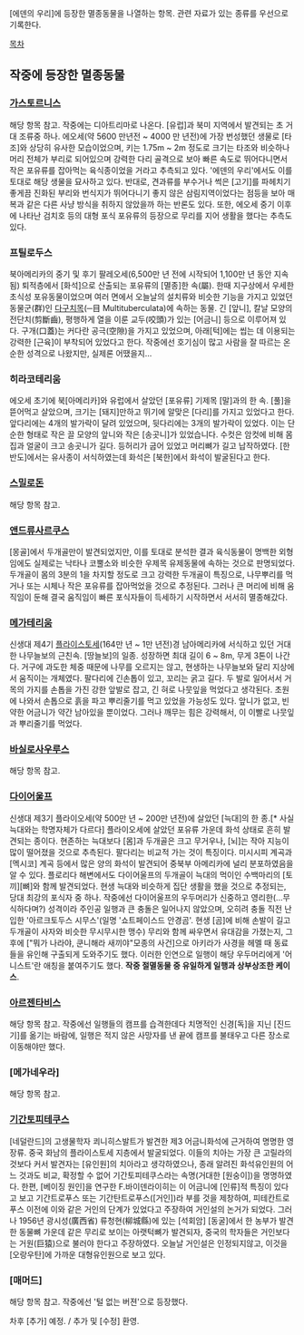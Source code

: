 [에덴의 우리]에 등장한 멸종동물을 나열하는 항목. 관련 자료가 있는 종류를 우선으로 기록한다. 

[[목차]]

== 작중에 등장한 멸종동물 ==
=== [[가스토르니스]] ===
해당 항목 참고.
작중에는 디아트리마로 나온다. [유럽]과 북미 지역에서 발견되는 초 거대 조류중 하나. 에오세(약 5600 만년전 ~ 4000 만 년전)에 가장 번성했던 생물로 [타조]와 상당히 유사한 모습이었으며, 키는 1.75m ~ 2m 정도로 크기는 타조와 비슷하나 머리 전체가 부리로 되어있으며 강력한 다리 골격으로 보아 빠른 속도로 뛰어다니면서 작은 포유류를 잡아먹는 육식종이었을 거라고 추측되고 있다. '에덴의 우리'에서도 이를 토대로 해당 생물을 묘사하고 있다.
반대로, 견과류를 부수거나 썩은 [고기]를 파헤치기 좋게끔 진화된 부리와 번식지가 뛰어다니기 좋지 않은 삼림지역이었다는 점등을 보아 매복과 같은 다른 사냥 방식을 취하지 않았을까 하는 반론도 있다. 또한, 에오세 중기 이후에 나타난 검치호 등의 대형 포식 포유류의 등장으로 무리를 지어 생활을 했다는 추측도 있다.

=== 프틸로두스 ===
북아메리카의 중기 및 후기 팔레오세(6,500만 년 전에 시작되어 1,100만 년 동안 지속됨) 퇴적층에서 [화석]으로 산출되는 포유류의 [멸종]한 속(屬). 한때 지구상에서 우세한 초식성 포유동물이었으며 여러 면에서 오늘날의 설치류와 비슷한 기능을 가지고 있었던 동물군(群)인 [[다구치목]](─目 Multituberculata)에 속하는 동물. 
긴 [앞니], 칼날 모양의 전단치(剪斷齒), 평행하게 열을 이룬 교두(咬頭)가 있는 [어금니] 등으로 이루어져 있다. 구개(口蓋)는 커다란 공극(空隙)을 가지고 있었으며, 아래[턱]에는 씹는 데 이용되는 강력한 [근육]이 부착되어 있었다고 한다. 작중에선 호기심이 많고 사람을 잘 따르는 온순한 성격으로 나왔지만, 실제론 어땠을지…

=== 히라코테리움 ===
에오세 초기에 북[아메리카]와 유럽에서 살았던 [포유류] 기제목 [말]과의 한 속. [풀]을 뜯어먹고 살았으며, 크기는 [돼지]만하고 뛰기에 알맞은 [다리]를 가지고 있었다고 한다. 앞다리에는 4개의 발가락이 달려 있었으며, 뒷다리에는 3개의 발가락이 있었다. 이는 단순한 형태로 작은 끌 모양의 앞니와 작은 [송곳니]가 있었습니다. 수컷은 암컷에 비해 몸집과 얼굴이 크고 송곳니가 길다. 등허리가 굽어 있었고 머리뼈가 길고 납작하였다. [한반도]에서는 유사종이 서식하였는데 화석은 [북한]에서 화석이 발굴된다고 한다.

=== [[스밀로돈]] ===
해당 항목 참고.

=== [[앤드류사르쿠스]] ===
[몽골]에서 두개골만이 발견되었지만, 이를 토대로 분석한 결과 육식동물이 명백한 외형임에도 실제로는 낙타나 코뿔소와 비슷한 우제목 유제동물에 속하는 것으로 판명되었다. 두개골이 몸의 3분의 1을 차지할 정도로 크고 강력한 두개골이 특징으로, 나무뿌리를 먹거나 또는 시체나 작은 포유류를 잡아먹었을 것으로 추정된다. 그러나 큰 머리에 비해 움직임이 둔해 결국 움직임이 빠른 포식자들이 득세하기 시작하면서 서서히 멸종해갔다.

=== [[메가테리움]] ===
신생대 제4기 [[플라이스토세]](164만 년 ~ 1만 년전)경 남아메리카에 서식하고 있던 거대한 나무늘보의 근친속. [땅늘보]의 일종. 성장하면 최대 길이 6 ~ 8m, 무게 3톤이 나간다. 거구에 과도한 체중 때문에 나무를 오르지는 않고, 현생하는 나무늘보와 달리 지상에서 움직이는 개체였다. 팔다리에 긴손톱이 있고, 꼬리는 굵고 길다. 두 발로 일어서서 거목의 가지를 손톱을 가진 강한 앞발로 잡고, 긴 혀로 나뭇잎을 먹었다고 생각된다. 초원에 나와서 손톱으로 흙을 파고 뿌리줄기를 먹고 있었을 가능성도 있다. 앞니가 없고, 빈약한 어금니가 약간 남아있을 뿐이었다. 그러나 깨무는 힘은 강력해서, 이 이빨로 나뭇잎과 뿌리줄기를 먹었다.

=== [[바실로사우루스]] ===
해당 항목 참고.

=== [[다이어울프]] ===
신생대 제3기 플라이오세(약 500만 년 ~ 200만 년전)에 살았던 [늑대]의 한 종.[* 사실 늑대와는 학명자체가 다르다] 플라이오세에 살았던 포유류 가운데 화석 상태로 흔히 발견되는 종이다. 현존하는 늑대보다 [몸]과 두개골은 크고 무거우나, [뇌]는 작아 지능이 많이 떨어졌을 것으로 추측된다. 팔다리는 비교적 가는 것이 특징이다.
미시시피 계곡과 [멕시코] 계곡 등에서 많은 양의 화석이 발견되어 중북부 아메리카에 널리 분포하였음을 알 수 있다. 플로리다 해변에서도 다이어울프의 두개골이 늑대의 먹이인 수백마리의 [토끼][뼈]와 함께 발견되었다. 현생 늑대와 비슷하게 집단 생활을 했을 것으로 추정되는, 당대 최강의 포식자 중 하나.
작중에선 다이어울프의 우두머리가 신중하고 영리한(...무식하다며?) 성격이라 주인공 일행과 큰 충돌은 일어나지 않았으며, 오히려 충돌 직전 난입한 '아르크토두스 시무스'(일명 '쇼트페이스드 안경곰'. 현생 [곰]에 비해 손발이 길고 두개골이 사자와 비슷한 무시무시한 맹수) 무리와 함께 싸우면서 유대감을 가졌는지, 그 후에 ["뭐가 나라야, 쿤니해라 새끼야"모종의 사건]으로 아키라가 사경을 헤멜 때 동료들을 유인해 구출되게 도와주기도 했다. 이러한 인연으로 일행이 해당 우두머리에게 '어니스트'란 애칭을 붙여주기도 했다. '''작중 절멸동물 중 유일하게 일행과 상부상조한 케이스'''.

=== [[아르젠타비스]] ===
해당 항목 참고. 작중에선 일행들의 캠프를 습격한데다 치명적인 신경[독]을 지닌 [진드기]를 옮기는 바람에, 일행은 적지 않은 사망자를 낸 끝에 캠프를 불태우고 다른 장소로 이동해야만 했다.

=== [메가네우라] ===
해당 항목 참고.

=== [[기간토피테쿠스]] ===
[네덜란드]의 고생물학자 쾨니히스발트가 발견한 제3 어금니화석에 근거하여 명명한 영장류. 중국 화남의 플라이스토세 지층에서 발굴되었다. 이들의 치아는 가장 큰 고릴라의 것보다 커서 발견자는 [유인원]의 치아라고 생각하였으나, 종래 알려진 화석유인원의 어느 것과도 비교, 확정할 수 없어 기간토피테쿠스라는 속명(거대한 [원숭이])을 명명하였다.
한편, [베이징 원인]을 연구한 F.바이덴라이히는 이 어금니에 [인류]적 특징이 있다고 보고 기간트로푸스 또는 기간탄트로푸스([거인])라 부를 것을 제창하여, 피테칸트로푸스 이전에 이와 같은 거인의 단계가 있었다고 주장하여 거인설의 논거가 되었다. 그러나 1956년 광시성(廣西省) 류청현(柳城縣)에 있는 [석회암] [동굴]에서 한 농부가 발견한 동물뼈 가운데 같은 무리로 보이는 아랫턱뼈가 발견되자, 중국의 학자들은 거인보다는 거원(巨猿)으로 불러야 한다고 주장하였다.
오늘날 거인설은 인정되지않고, 이것을 [오랑우탄]에 가까운 대형유인원으로 보고 있다.

=== [매머드] ===
해당 항목 참고. 작중에선 '털 없는 버젼'으로 등장했다.

차후 [추가] 예정. / 추가 및 [수정] 환영.
